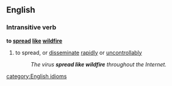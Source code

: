 ==English==
===Intransitive verb===
'''to [[spread]] [[like]] [[wildfire]]'''
#to spread, or [[disseminate]] [[rapidly]] or [[uncontrollably]]
#:''The virus '''spread like wildfire''' throughout the Internet.''
[[category:English idioms]]